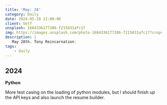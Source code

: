 ```yaml
---
title: 'May: 28'
category: Daily
date: 2024-05-28 12:00:00
client: Self
unsplash: 1684336177286-f215831afc17
img: https://images.unsplash.com/photo-1684336177286-f215831afc17?crop=entropy&cs=srgb&fm=jpg&ixid=MnwzNjM5Nzd8MHwxfHJhbmRvbXx8fHx8fHx8fDE2ODE3NDg2ODY&ixlib=rb-4.0.3&q=85
description: |
   May 28th. Tony Reincarnation.
tags:
    - daily
---
```


## 2024

**Python**

More test casing on the loading of python modules, but I should finish up the API keys and also launch the resume builder. 